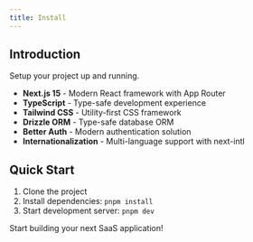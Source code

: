 ```yaml
---
title: Install
---
```


## Introduction

Setup your project up and running.

- **Next.js 15** - Modern React framework with App Router
- **TypeScript** - Type-safe development experience
- **Tailwind CSS** - Utility-first CSS framework
- **Drizzle ORM** - Type-safe database ORM
- **Better Auth** - Modern authentication solution
- **Internationalization** - Multi-language support with next-intl

## Quick Start

1. Clone the project
2. Install dependencies: `pnpm install`
3. Start development server: `pnpm dev`

Start building your next SaaS application!
